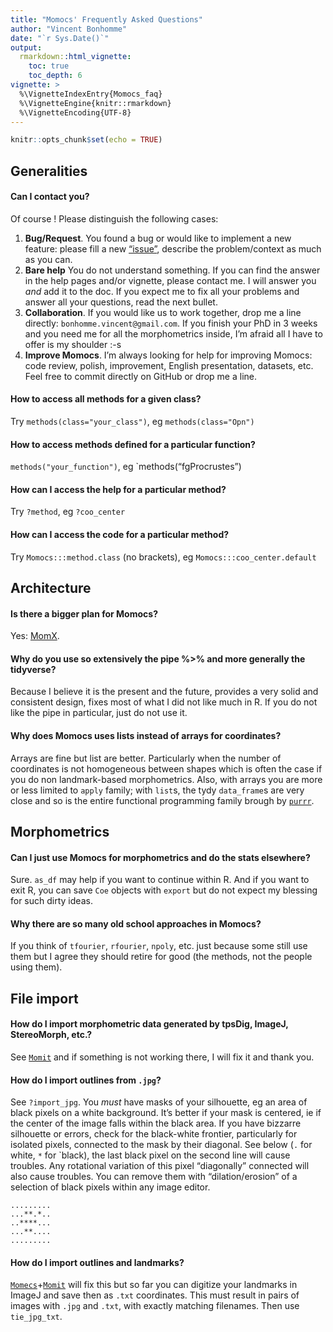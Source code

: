 ```yaml
---
title: "Momocs' Frequently Asked Questions"
author: "Vincent Bonhomme"
date: "`r Sys.Date()`"
output:
  rmarkdown::html_vignette:
    toc: true
    toc_depth: 6
vignette: >
  %\VignetteIndexEntry{Momocs_faq}
  %\VignetteEngine{knitr::rmarkdown}
  %\VignetteEncoding{UTF-8}
---
```


```r
knitr::opts_chunk$set(echo = TRUE)
```

## Generalities
#### Can I contact you?
Of course ! Please distinguish the following cases:

1. **Bug/Request**. You found a bug or would like to implement a new feature: please fill a new ["issue"](https://github.com/MomX/Momocs/issues), describe the problem/context as much as you can.
1. **Bare help** You do not understand something. If you can find the answer in the help pages and/or vignette, please contact me. I will answer you _and_ add it to the doc. If you expect me to fix all your problems and answer all your questions, read the next bullet.
1. **Collaboration**. If you would like us to work together, drop me a line directly: `bonhomme.vincent@gmail.com`. If you finish your PhD in 3 weeks and you need me for all the morphometrics inside, I'm afraid all I have to offer is my shoulder :-s
1. **Improve Momocs**. I'm always looking for help for improving Momocs: code review, polish, improvement, English presentation, datasets, etc. Feel free to commit directly on GitHub or drop me a line.

#### How to access all methods for a given class?
Try `methods(class="your_class")`, eg `methods(class="Opn")`

#### How to access methods defined for a particular function?
`methods("your_function")`, eg `methods("fgProcrustes")

#### How can I access the help for a particular method?
Try `?method`, eg `?coo_center`

#### How can I access the code for a particular method?
Try `Momocs:::method.class` (no brackets), eg `Momocs:::coo_center.default`

## Architecture
#### Is there a bigger plan for Momocs?
Yes: [MomX](http://momx.online).

#### Why do you use so extensively the pipe \%>\% and more generally the tidyverse?
Because I believe it is the present and the future, provides a very solid and consistent design, fixes most of what I did not like much in R. If you do not like the pipe in particular, just do not use it.

#### Why does Momocs uses lists instead of arrays for coordinates?
Arrays are fine but list are better. Particularly when the number of coordinates is not homogeneous between shapes which is often the case if you do non landmark-based morphometrics. Also, with arrays you are more or less limited to `apply` family; with `list`s, the tydy `data_frame`s are very close and so is the entire functional programming family brough by [`purrr`](https://purrr.tidyverse.org/).

## Morphometrics

#### Can I just use Momocs for morphometrics and do the stats elsewhere?
Sure. `as_df` may help if you want to continue within R. And if you want to exit R, you can save `Coe` objects with `export` but do not expect my blessing for such dirty ideas.

#### Why there are so many old school approaches in Momocs?
If you think of `tfourier`, `rfourier`, `npoly`, etc. just because some still use them but I agree they should retire for good (the methods, not the people using them).

## File import
#### How do I import morphometric data generated by tpsDig, ImageJ, StereoMorph, etc.?
See [`Momit`](https://github.com/MomX/Momit) and if something is not working there, I will fix it and thank you.

#### How do I import outlines from `.jpg`?
See `?import_jpg`. You *must* have masks of your silhouette, eg an area of black pixels on a white background. It's better if your mask is centered, ie if the center of the image falls within the black area. If you have bizzarre silhouette or errors, check for the black-white frontier, particularly for isolated pixels, connected to the mask by their diagonal. See below (`.` for white, `*` for `black), the last black pixel on the second line will cause troubles. Any rotational variation of this pixel "diagonally" connected will also cause troubles. You can remove them with "dilation/erosion" of a selection of black pixels within any image editor.
```
.........
...**.*..
..****...
...**....
.........
```

#### How do I import outlines and landmarks?
[`Momecs`](https://github.com/MomX/Momecs)+[`Momit`](https://github.com/MomX/Momit) will fix this but so far you can digitize your landmarks in ImageJ and save then as `.txt` coordinates. This must result in pairs of images with `.jpg` and `.txt`, with exactly matching filenames. Then use `tie_jpg_txt`.

